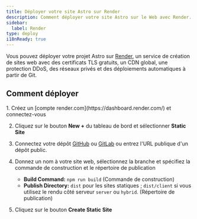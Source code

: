 ```yaml
---
title: Déployer votre site Astro sur Render
description: Comment déployer votre site Astro sur le Web avec Render.
sidebar:
  label: Render
type: deploy
i18nReady: true
---
```


Vous pouvez déployer votre projet Astro sur [Render](https://render.com/), un service de création de sites web avec des certificats TLS gratuits, un CDN global, une protection DDoS, des réseaux privés et des déploiements automatiques à partir de Git.

## Comment déployer

<Steps>
1. Créez un [compte render.com](https://dashboard.render.com/) et connectez-vous

2. Cliquez sur le bouton **New +** du tableau de bord et sélectionner **Static Site**

3. Connectez votre dépôt [GitHub](https://github.com/) ou [GitLab](https://about.gitlab.com/) ou entrez l'URL publique d'un dépôt public.

4. Donnez un nom à votre site web, sélectionnez la branche et spécifiez la commande de construction et le répertoire de publication
   - **Build Command:** `npm run build` (Commande de construction)
   - **Publish Directory:** `dist` pour les sites statiques ; `dist/client` si vous utilisez le rendu côté serveur `server` ou `hybrid`. (Répertoire de publication)

5. Cliquez sur le bouton **Create Static Site**
</Steps>
